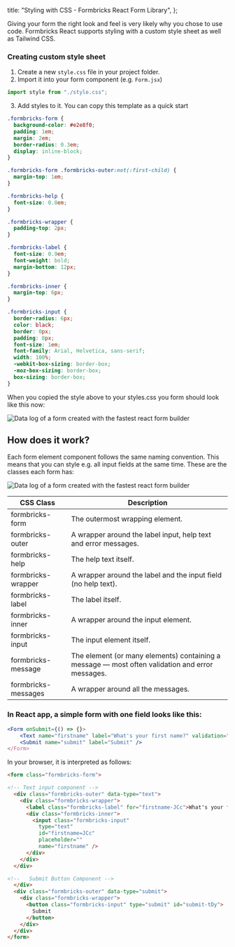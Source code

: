 
  title: "Styling with CSS - Formbricks React Form Library",
};

Giving your form the right look and feel is very likely why you chose to use code. Formbricks React supports styling with a custom style sheet as well as Tailwind CSS.

### Creating custom style sheet

1. Create a new `style.css` file in your project folder.
2. Import it into your form component (e.g. `Form.jsx`)

```jsx
import style from "./style.css";
```

3. Add styles to it. You can copy this template as a quick start

```css
.formbricks-form {
  background-color: #e2e8f0;
  padding: 1em;
  margin: 2em;
  border-radius: 0.3em;
  display: inline-block;
}

.formbricks-form .formbricks-outer:not(:first-child) {
  margin-top: 1em;
}

.formbricks-help {
  font-size: 0.8em;
}

.formbricks-wrapper {
  padding-top: 2px;
}

.formbricks-label {
  font-size: 0.9em;
  font-weight: bold;
  margin-bottom: 12px;
}

.formbricks-inner {
  margin-top: 6px;
}

.formbricks-input {
  border-radius: 6px;
  color: black;
  border: 0px;
  padding: 8px;
  font-size: 1em;
  font-family: Arial, Helvetica, sans-serif;
  width: 100%;
  -webkit-box-sizing: border-box;
  -moz-box-sizing: border-box;
  box-sizing: border-box;
}
```

When you copied the style above to your styles.css you form should look like this now:

<Image
  src={Styled}
  alt="Data log of a form created with the fastest react form builder"
  className="rounded-lg"
/>

## How does it work?

Each form element component follows the same naming convention. This means that you can style e.g. all input fields at the same time. These are the classes each form has:

<Image
  src={StyleClasses}
  alt="Data log of a form created with the fastest react form builder"
  className="rounded-lg"
/>

| CSS Class           | Description                                                                                     |
| ------------------- | ----------------------------------------------------------------------------------------------- |
| formbricks-form     | The outermost wrapping element.                                                                 |
| formbricks-outer    | A wrapper around the label input, help text and error messages.                                 |
| formbricks-help     | The help text itself.                                                                           |
| formbricks-wrapper  | A wrapper around the label and the input field (no help text).                                  |
| formbricks-label    | The label itself.                                                                               |
| formbricks-inner    | A wrapper around the input element.                                                             |
| formbricks-input    | The input element itself.                                                                       |
| formbricks-message  | The element (or many elements) containing a message — most often validation and error messages. |
| formbricks-messages | A wrapper around all the messages.                                                              |

### In React app, a simple form with one field looks like this:

```jsx
<Form onSubmit={() => {}>
    <Text name="firstname" label="What's your first name?" validation="required" />
    <Submit name="submit" label="Submit" />
</Form>
```

In your browser, it is interpreted as follows:

```html
<form class="formbricks-form">

<!-- Text input component -->
  <div class="formbricks-outer" data-type="text">
    <div class="formbricks-wrapper">
      <label class="formbricks-label" for="firstname-JCc">What's your first name?</label>
      <div class="formbricks-inner">
        <input class="formbricks-input"
          type="text"
          id="firstname=JCc"
          placeholder=""
          name="firstname" />
      </div>
    </div>
  </div>

<!--   Submit Button Component -->
  </div>
  <div class="formbricks-outer" data-type="submit">
    <div class="formbricks-wrapper">
      <button class="formbricks-input" type="submit" id="submit-tDy">
        Submit
      </button>
    </div>
  </div>
</form>
```

